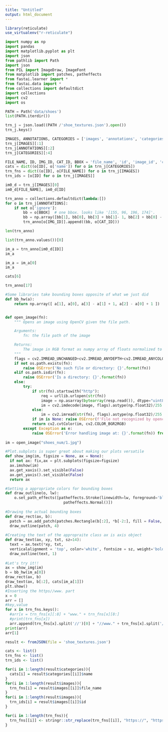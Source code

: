 ```yaml
---
title: "Untitled"
output: html_document
---
```


```r
library(reticulate)
use_virtualenv("r-reticulate")
```

```python
import numpy as np
import pandas
import matplotlib.pyplot as plt
import json
from pathlib import Path
import json
from PIL import ImageDraw, ImageFont
from matplotlib import patches, patheffects
from fastai.learner import *
from fastai.data import *
from collections import defaultdict
import collections
import cv2
import os

PATH = Path('data/shoes')
list(PATH.iterdir())

trn_j = json.load((PATH /'shoe_textures.json').open())
trn_j.keys()

IMAGES, ANNOTATIONS, CATEGORIES = ['images', 'annotations', 'categories']
trn_j[IMAGES][:1]
trn_j[ANNOTATIONS][:2]
trn_j[CATEGORIES][:4]

FILE_NAME, ID, IMG_ID, CAT_ID, BBOX = 'file_name', 'id', 'image_id', 'category_id', 'bbox'
cats = dict((o[ID], o['name']) for o in trn_j[CATEGORIES])
trn_fns = dict((o[ID], o[FILE_NAME]) for o in trn_j[IMAGES])
trn_ids = [o[ID] for o in trn_j[IMAGES]]

im0_d = trn_j[IMAGES][0]
im0_d[FILE_NAME], im0_d[ID]

trn_anno = collections.defaultdict(lambda:[])
for o in trn_j[ANNOTATIONS]:
    if not o['ignore']:
        bb = o[BBOX]  # one bbox. looks like '[155, 96, 196, 174]'.
        bb = np.array([bb[1], bb[0], bb[3] + bb[1]- 1, bb[2] + bb[0] - 1 ]) # output '[96 155 269 350]'.
        trn_anno[o[IMG_ID]].append((bb, o[CAT_ID]))

len(trn_anno)

list(trn_anno.values())[0]

im_a = trn_anno[im0_d[ID]]
im_a

im_a = im_a[0]
im_a

cats[6]

trn_anno[17]

#Some libraries take bounding boxes opposite of what we just did
def bb_hw(a):
    return np.array([ a[1], a[0], a[3] - a[1] + 1, a[2] - a[0] + 1 ])


def open_image(fn):
    """ Opens an image using OpenCV given the file path.

    Arguments:
        fn: the file path of the image

    Returns:
        The image in RGB format as numpy array of floats normalized to range between 0.0 - 1.0
    """
    flags = cv2.IMREAD_UNCHANGED+cv2.IMREAD_ANYDEPTH+cv2.IMREAD_ANYCOLOR
    if not os.path.exists(fn):
        raise OSError('No such file or directory: {}'.format(fn))
    elif os.path.isdir(fn):
        raise OSError('Is a directory: {}'.format(fn))
    else:
        try:
            if str(fn).startswith("http"):
                req = urllib.urlopen(str(fn))
                image = np.asarray(bytearray(resp.read()), dtype="uint8")
                im = cv2.imdecode(image, flags).astype(np.float32)/255
            else:
                im = cv2.imread(str(fn), flags).astype(np.float32)/255
            if im is None: raise OSError(f'File not recognized by opencv: {fn}')
            return cv2.cvtColor(im, cv2.COLOR_BGR2RGB)
        except Exception as e:
            raise OSError('Error handling image at: {}'.format(fn)) from e
          
im = open_image("shoes_num/1.jpg")

#Plot.subplots is super great about making our plots versatile
def show_img(im, figsize = None, ax = None):
  if not ax: fix,ax = plt.subplots(figsize=figsize)
  ax.imshow(im)
  ax.get_xaxis().set_visible(False)
  ax.get_yaxis().set_visible(False)
  return ax

#Setting a appropriate colors for bounding boxes
def draw_outline(o, lw):
    o.set_path_effects([patheffects.Stroke(linewidth=lw, foreground='black'),
                          patheffects.Normal()])
                          
#Drawing the actual bounding boxes
def draw_rect(ax, b):
  patch = ax.add_patch(patches.Rectangle(b[:2], *b[-2:], fill = False, edgecolor = 'white', lw = 2))
  draw_outline(patch, 4)
  
#Creating the text of the appropraite class ax is axis object
def draw_text(ax, xy, txt, sz=14):
  text = ax.text(*xy, txt,
  verticalalignment = 'top', color='white', fontsize = sz, weight='bold')
  draw_outline(text, 1)
  
#Let's try it!!
ax = show_img(im)
b = bb_hw(im_a[0])
draw_rect(ax, b)
draw_text(ax, b[:2], cats[im_a[1]])
plt.show()
#Inserting the https//www. part
x = 0
arr = []
#key,value
for x in trn_fns.keys():
  #arr[x = trn_fns[x][:8] + "www." + trn_fns[x][8:]
  #print(trn_fns[x])
  arr.append(trn_fns[x].split('//')[0] + "//www." + trn_fns[x].split('//')[1])
print(arr)
arr[1]
```

```r
result <- fromJSON(file = 'shoe_textures.json')

cats <- list()
trn_fns <- list()
trn_ids <- list()

for(i in 1:length(result$categories)){
  cats[i] = result$categories[[i]]$name
}
for(i in 1:length(result$images)){
  trn_fns[i] = result$images[[i]]$file_name
}
for(i in 1:length(result$images)){
  trn_ids[i] = result$images[[i]]$id
}

for(i in 1:length(trn_fns)){
  trn_fns[[i]] <- stringr::str_replace(trn_fns[[i]], "https://", "https://www.")
}

```